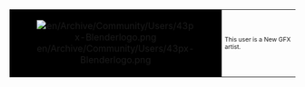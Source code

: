 {| cellspacing="0" align="right" style="width: 238px; color: #000000; background: #000;"
| style="width: 45px; height: 45px; background: #000; text-align: center;" |[[File:en/Archive/Community/Users/43px-Blenderlogo.png]]
| style="font-size: 8pt; padding: 4pt; line-height: 1.25em;" | This user is a New GFX artist.
|}